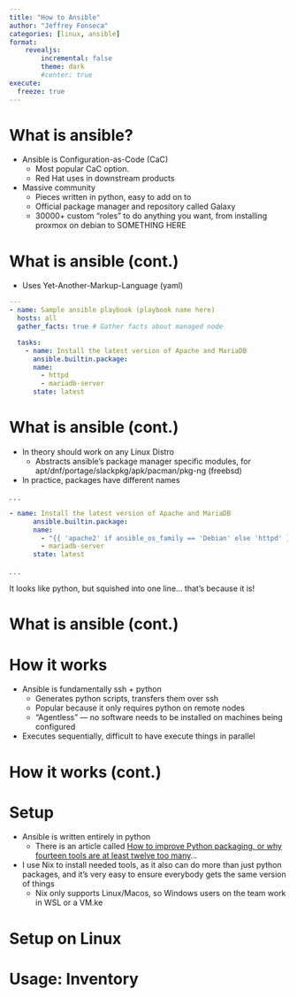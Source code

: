 ```yaml
---
title: "How to Ansible"
author: "Jeffrey Fonseca"
categories: [linux, ansible]
format: 
    revealjs:
        incremental: false
        theme: dark
        #center: true
execute:
  freeze: true
---
```


# What is ansible?

* Ansible is Configuration-as-Code (CaC)
    - Most popular CaC option. 
    - Red Hat uses in downstream products
* Massive community
    - Pieces written in python, easy to add on to
    - Official package manager and repository called Galaxy
    - 30000+ custom "roles" to do anything you want, from installing proxmox on debian to SOMETHING HERE

# What is ansible (cont.)

* Uses Yet-Another-Markup-Language (yaml)

```.yaml
---
- name: Sample ansible playbook (playbook name here)
  hosts: all
  gather_facts: true # Gather facts about managed node

  tasks:
    - name: Install the latest version of Apache and MariaDB
      ansible.builtin.package:
      name:
        - httpd
        - mariadb-server
      state: latest
```

# What is ansible (cont.)

::: {.incremental}
* In theory should work on any Linux Distro
    - Abstracts ansible's package manager specific modules, for apt/dnf/portage/slackpkg/apk/pacman/pkg-ng (freebsd)
* In practice, packages have different names
:::

. . .

```.yaml
- name: Install the latest version of Apache and MariaDB
      ansible.builtin.package:
      name:
        - "{{ 'apache2' if ansible_os_family == 'Debian' else 'httpd' }}"
        - mariadb-server
      state: latest
```

. . .

It looks like python, but squished into one line... that's because it is!

# What is ansible (cont.)


# How it works

* Ansible is fundamentally ssh + python
  - Generates python scripts, transfers them over ssh
  - Popular because it only requires python on remote nodes
  - "Agentless" — no software needs to be installed on machines being configured
* Executes sequentially, difficult to have execute things in parallel

# How it works (cont.)




# Setup

* Ansible is written entirely in python
    - There is an article called [How to improve Python packaging, or why fourteen tools are at least twelve too many](https://chriswarrick.com/blog/2023/01/15/how-to-improve-python-packaging/)...
* I use Nix to install needed tools, as it also can do more than just python packages, and it's very easy to ensure everybody gets the same version of things
    - Nix only supports Linux/Macos, so Windows users on the team work in WSL or a VM.ke

# Setup on Linux



# Usage: Inventory






